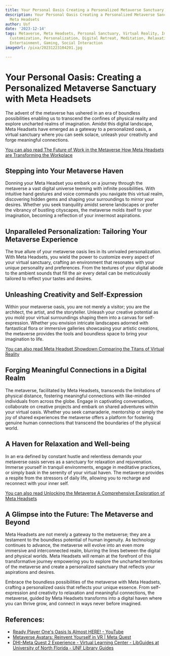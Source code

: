 ```yaml
---
title: Your Personal Oasis Creating a Personalized Metaverse Sanctuary with Meta Headsets
description: Your Personal Oasis Creating a Personalized Metaverse Sanctuary with
  Meta Headsets
author: Usf
date: '2023-12-14'
tags: Metaverse, Meta Headsets, Personal Sanctuary, Virtual Reality, Immersive Experience,
  Customization, Personalization, Digital Retreat, Meditation, Relaxation, Creativity,
  Entertainment, Gaming, Social Interaction
imageUrl: /pixa/20231223104201.jpg

---
```

# Your Personal Oasis: Creating  a Personalized Metaverse  Sanctuary with Meta  Headsets

The  advent of the metaverse has ushered in an era of boundless possibilities  enabling us to transcend the confines of physical reality  and explore uncharted realms  of imagination. Amidst this digital landscape, Meta Headsets have emerged as a gateway to a personalized oasis, a virtual sanctuary where  you can seek solace, unleash your creativity and  forge meaningful connections.

[You can also read The Future  of  Work in the Metaverse How Meta Headsets are Transforming the Workplace](The%20Future%20of%20Work%20in%20the%20Metaverse%20How%20Meta%20Headsets%20are%20Transforming%20the%20Workplace)


## Stepping into Your Metaverse Haven

Donning your Meta Headset  you embark on a  journey through the metaverse  a  vast  digital universe teeming with infinite possibilities. With intuitive hand gestures and  voice commands you navigate this virtual realm, discovering hidden  gems and  shaping  your surroundings to mirror your desires. Whether you seek tranquility  amidst serene  landscapes or prefer the vibrancy of bustling cityscapes, the metaverse molds itself to your imagination, becoming a reflection of your innermost aspirations.

## Unparalleled Personalization: Tailoring  Your Metaverse Experience

The true allure of your metaverse oasis lies in its unrivaled personalization. With Meta Headsets, you wield the  power to customize every aspect of your virtual sanctuary, crafting an environment that resonates with your unique personality and  preferences. From the textures of your digital abode to the ambient sounds that fill the air every  detail  can be meticulously tailored  to reflect your tastes and desires.

## Unleashing Creativity and Self-Expression

Within your metaverse oasis, you are not merely a visitor; you are the architect, the artist, and the storyteller. Unleash your creative potential as  you mold your virtual surroundings shaping  them into a canvas  for  self-expression. Whether you envision intricate landscapes adorned with fantastical flora or immersive galleries showcasing your artistic creations, the metaverse provides the tools and boundless space to bring your imagination to life.

[You can also read Meta Headset Showdown Comparing the Titans of Virtual Reality](Meta%20Headset%20Showdown%20Comparing%20the%20Titans%20of%20Virtual%20Reality)


##  Forging Meaningful Connections in a Digital Realm

The metaverse, facilitated by Meta Headsets, transcends the limitations  of physical distance, fostering meaningful connections with like-minded individuals from across the globe. Engage in  captivating conversations,  collaborate  on creative projects and embark on shared adventures within your virtual oasis. Whether you seek camaraderie, mentorship or simply the joy of shared experiences the metaverse offers a platform for fostering genuine human connections that transcend the boundaries  of the physical world.

## A Haven for Relaxation and Well-being

In an era defined by constant hustle and relentless demands your metaverse oasis serves as a sanctuary for  relaxation and  rejuvenation.  Immerse yourself in tranquil environments, engage in meditative practices, or simply bask in the  serenity  of your virtual haven. The metaverse provides a respite from  the stressors of daily life, allowing you to  recharge and reconnect with your inner  self.

[You can also read Unlocking the Metaverse A Comprehensive Exploration of Meta Headsets](Unlocking%20the%20Metaverse%20A%20Comprehensive%20Exploration%20of%20Meta%20Headsets)


## A Glimpse into the Future: The Metaverse and Beyond

Meta Headsets are not  merely a gateway to the metaverse; they are a testament to  the boundless potential of human ingenuity. As technology  continues to advance,  the metaverse will evolve  into an even more immersive and interconnected realm, blurring the lines between the digital and physical worlds. Meta Headsets will remain at the forefront of this transformative journey empowering you to explore the uncharted territories of  the metaverse and create  a personalized  sanctuary  that reflects your aspirations and desires.

Embrace the boundless possibilities of the metaverse with Meta Headsets, crafting a  personalized oasis that reflects your unique essence. From self-expression and creativity to relaxation and meaningful connections, the metaverse, guided by Meta Headsets transforms into a digital  haven where you can thrive  grow, and connect  in ways  never before imagined.

## References:
- [Ready Player One's Oasis Is Almost HERE! - YouTube](https://youtube.com/watch?v=jfesXYawtZ8)
- [Metaverse Avatars: Reinvent Yourself in VR | Meta Quest](https://www.meta.com/avatars/)
- [DHI-Meta Quest 2 Experience - Virtual Learning Center - LibGuides at University of North Florida - UNF Library Guides](https://libguides.unf.edu/VLC/METAVR)
